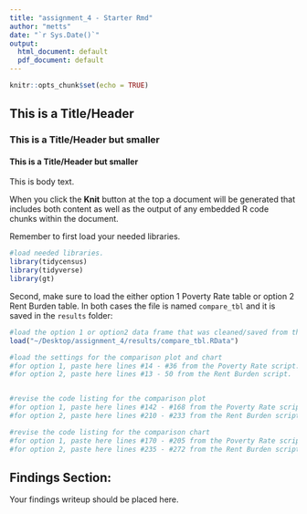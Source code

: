 ```yaml
---
title: "assignment_4 - Starter Rmd"
author: "metts"
date: "`r Sys.Date()`"
output:
  html_document: default
  pdf_document: default
---
```


```r
knitr::opts_chunk$set(echo = TRUE)
```

## This is a Title/Header
### This is a Title/Header but smaller
#### This is a Title/Header but smaller

This is body text.

When you click the **Knit** button at the top a document will be generated that includes both content as well as the output of any embedded R code chunks within the document. 

Remember to first load your needed libraries.

```r
#load needed libraries.
library(tidycensus)
library(tidyverse)
library(gt)
```

Second, make sure to load the either option 1 Poverty Rate table or option 2 Rent Burden table.  In both cases the file is named `compare_tbl` and it is saved in the `results` folder:

```r
#load the option 1 or option2 data frame that was cleaned/saved from the assignment_4 script.
load("~/Desktop/assignment_4/results/compare_tbl.RData")
```

```r
#load the settings for the comparison plot and chart
#for option 1, paste here lines #14 - #36 from the Poverty Rate script.
#for option 2, paste here lines #13 - 50 from the Rent Burden script.



```


```r
#revise the code listing for the comparison plot
#for option 1, paste here lines #142 - #168 from the Poverty Rate script.
#for option 2, paste here lines #210 - #233 from the Rent Burden script.

```


```r

#revise the code listing for the comparison chart
#for option 1, paste here lines #170 - #205 from the Poverty Rate script.
#for option 2, paste here lines #235 - #272 from the Rent Burden script

```


## Findings Section:

Your findings writeup should be placed here.












